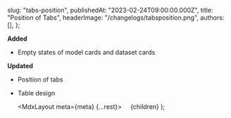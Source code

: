 
  slug: "tabs-position",
  publishedAt: "2023-02-24T09:00:00.000Z",
  title: "Position of Tabs",
  headerImage: "/changelogs/tabsposition.png",
  authors: [],
};

**Added**

- Empty states of model cards and dataset cards

**Updated**

- Position of tabs
- Table design

  <MdxLayout meta={meta} {...rest}>
        {children}
  </MdxLayout>
);

